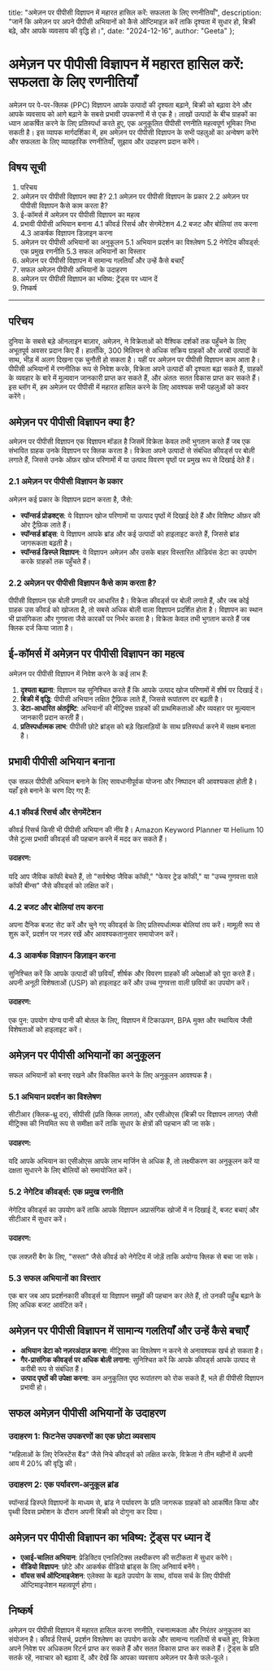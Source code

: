   title: "अमेज़न पर पीपीसी विज्ञापन में महारत हासिल करें: सफलता के लिए रणनीतियाँ",
  description: "जानें कि अमेज़न पर अपने पीपीसी अभियानों को कैसे ऑप्टिमाइज़ करें ताकि दृश्यता में सुधार हो, बिक्री बढ़े, और आपके व्यवसाय की वृद्धि हो।",
  date: "2024-12-16",
  author: "Geeta"
};

# अमेज़न पर पीपीसी विज्ञापन में महारत हासिल करें: सफलता के लिए रणनीतियाँ

अमेज़न पर पे-पर-क्लिक (PPC) विज्ञापन आपके उत्पादों की दृश्यता बढ़ाने, बिक्री को बढ़ावा देने और आपके व्यवसाय को आगे बढ़ाने के सबसे प्रभावी उपकरणों में से एक है। लाखों उत्पादों के बीच ग्राहकों का ध्यान आकर्षित करने के लिए प्रतिस्पर्धा करते हुए, एक अनुकूलित पीपीसी रणनीति महत्वपूर्ण भूमिका निभा सकती है। इस व्यापक मार्गदर्शिका में, हम अमेज़न पर पीपीसी विज्ञापन के सभी पहलुओं का अन्वेषण करेंगे और सफलता के लिए व्यावहारिक रणनीतियाँ, सुझाव और उदाहरण प्रदान करेंगे।

## विषय सूची

1. परिचय
2. अमेज़न पर पीपीसी विज्ञापन क्या है?
   2.1 अमेज़न पर पीपीसी विज्ञापन के प्रकार
   2.2 अमेज़न पर पीपीसी विज्ञापन कैसे काम करता है?
3. ई-कॉमर्स में अमेज़न पर पीपीसी विज्ञापन का महत्व
4. प्रभावी पीपीसी अभियान बनाना
   4.1 कीवर्ड रिसर्च और सेगमेंटेशन
   4.2 बजट और बोलियां तय करना
   4.3 आकर्षक विज्ञापन डिज़ाइन करना
5. अमेज़न पर पीपीसी अभियानों का अनुकूलन
   5.1 अभियान प्रदर्शन का विश्लेषण
   5.2 नेगेटिव कीवर्ड्स: एक प्रमुख रणनीति
   5.3 सफल अभियानों का विस्तार
6. अमेज़न पर पीपीसी विज्ञापन में सामान्य गलतियाँ और उन्हें कैसे बचाएँ
7. सफल अमेज़न पीपीसी अभियानों के उदाहरण
8. अमेज़न पर पीपीसी विज्ञापन का भविष्य: ट्रेंड्स पर ध्यान दें
9. निष्कर्ष

---

## परिचय

दुनिया के सबसे बड़े ऑनलाइन बाज़ार, अमेज़न, ने विक्रेताओं को वैश्विक दर्शकों तक पहुँचने के लिए अभूतपूर्व अवसर प्रदान किए हैं। हालाँकि, 300 मिलियन से अधिक सक्रिय ग्राहकों और अरबों उत्पादों के साथ, भीड़ में अलग दिखना एक चुनौती हो सकता है। यहीं पर अमेज़न पर पीपीसी विज्ञापन काम आता है। पीपीसी अभियानों में रणनीतिक रूप से निवेश करके, विक्रेता अपने उत्पादों की दृश्यता बढ़ा सकते हैं, ग्राहकों के व्यवहार के बारे में मूल्यवान जानकारी प्राप्त कर सकते हैं, और अंततः सतत विकास प्राप्त कर सकते हैं। इस ब्लॉग में, हम अमेज़न पर पीपीसी में महारत हासिल करने के लिए आवश्यक सभी पहलुओं को कवर करेंगे।

## अमेज़न पर पीपीसी विज्ञापन क्या है?

अमेज़न पर पीपीसी विज्ञापन एक विज्ञापन मॉडल है जिसमें विक्रेता केवल तभी भुगतान करते हैं जब एक संभावित ग्राहक उनके विज्ञापन पर क्लिक करता है। विक्रेता अपने उत्पादों से संबंधित कीवर्ड्स पर बोली लगाते हैं, जिससे उनके ऑफ़र खोज परिणामों में या उत्पाद विवरण पृष्ठों पर प्रमुख रूप से दिखाई देते हैं।

### 2.1 अमेज़न पर पीपीसी विज्ञापन के प्रकार

अमेज़न कई प्रकार के विज्ञापन प्रदान करता है, जैसे:

- **स्पॉन्सर्ड प्रोडक्ट्स**: ये विज्ञापन खोज परिणामों या उत्पाद पृष्ठों में दिखाई देते हैं और विशिष्ट ऑफ़र की ओर ट्रैफ़िक लाते हैं।
- **स्पॉन्सर्ड ब्रांड्स**: ये विज्ञापन आपके ब्रांड और कई उत्पादों को हाइलाइट करते हैं, जिससे ब्रांड जागरूकता बढ़ती है।
- **स्पॉन्सर्ड डिस्प्ले विज्ञापन**: ये विज्ञापन अमेज़न और उसके बाहर विस्तारित ऑडियंस डेटा का उपयोग करके ग्राहकों तक पहुँचते हैं।

### 2.2 अमेज़न पर पीपीसी विज्ञापन कैसे काम करता है?

पीपीसी विज्ञापन एक बोली प्रणाली पर आधारित है। विक्रेता कीवर्ड्स पर बोली लगाते हैं, और जब कोई ग्राहक उस कीवर्ड को खोजता है, तो सबसे अधिक बोली वाला विज्ञापन प्रदर्शित होता है। विज्ञापन का स्थान भी प्रासंगिकता और गुणवत्ता जैसे कारकों पर निर्भर करता है। विक्रेता केवल तभी भुगतान करते हैं जब क्लिक दर्ज किया जाता है।

## ई-कॉमर्स में अमेज़न पर पीपीसी विज्ञापन का महत्व

अमेज़न पर पीपीसी विज्ञापन में निवेश करने के कई लाभ हैं:

1. **दृश्यता बढ़ाना**: विज्ञापन यह सुनिश्चित करते हैं कि आपके उत्पाद खोज परिणामों में शीर्ष पर दिखाई दें।
2. **बिक्री में वृद्धि**: पीपीसी अभियान लक्षित ट्रैफ़िक लाते हैं, जिससे रूपांतरण दर बढ़ती है।
3. **डेटा-आधारित अंतर्दृष्टि**: अभियानों की मीट्रिक्स ग्राहकों की प्राथमिकताओं और व्यवहार पर मूल्यवान जानकारी प्रदान करती हैं।
4. **प्रतिस्पर्धात्मक लाभ**: पीपीसी छोटे ब्रांड्स को बड़े खिलाड़ियों के साथ प्रतिस्पर्धा करने में सक्षम बनाता है।

## प्रभावी पीपीसी अभियान बनाना

एक सफल पीपीसी अभियान बनाने के लिए सावधानीपूर्वक योजना और निष्पादन की आवश्यकता होती है। यहाँ इसे बनाने के चरण दिए गए हैं:

### 4.1 कीवर्ड रिसर्च और सेगमेंटेशन

कीवर्ड रिसर्च किसी भी पीपीसी अभियान की नींव है। Amazon Keyword Planner या Helium 10 जैसे टूल्स प्रभावी कीवर्ड्स की पहचान करने में मदद कर सकते हैं।

#### उदाहरण:

यदि आप जैविक कॉफी बेचते हैं, तो "सर्वश्रेष्ठ जैविक कॉफी," "फेयर ट्रेड कॉफी," या "उच्च गुणवत्ता वाले कॉफी बीन्स" जैसे कीवर्ड्स को लक्षित करें।

### 4.2 बजट और बोलियां तय करना

अपना दैनिक बजट सेट करें और चुने गए कीवर्ड्स के लिए प्रतिस्पर्धात्मक बोलियां तय करें। मामूली रूप से शुरू करें, प्रदर्शन पर नज़र रखें और आवश्यकतानुसार समायोजन करें।

### 4.3 आकर्षक विज्ञापन डिज़ाइन करना

सुनिश्चित करें कि आपके उत्पादों की छवियाँ, शीर्षक और विवरण ग्राहकों की अपेक्षाओं को पूरा करते हैं। अपनी अनूठी विशेषताओं (USP) को हाइलाइट करें और उच्च गुणवत्ता वाली छवियों का उपयोग करें।

#### उदाहरण:

एक पुन: उपयोग योग्य पानी की बोतल के लिए, विज्ञापन में टिकाऊपन, BPA मुक्त और स्थायित्व जैसी विशेषताओं को हाइलाइट करें।

## अमेज़न पर पीपीसी अभियानों का अनुकूलन

सफल अभियानों को बनाए रखने और विकसित करने के लिए अनुकूलन आवश्यक है।

### 5.1 अभियान प्रदर्शन का विश्लेषण

सीटीआर (क्लिक-थ्रू दर), सीपीसी (प्रति क्लिक लागत), और एसीओएस (बिक्री पर विज्ञापन लागत) जैसी मीट्रिक्स की नियमित रूप से समीक्षा करें ताकि सुधार के क्षेत्रों की पहचान की जा सके।

#### उदाहरण:

यदि आपके अभियान का एसीओएस आपके लाभ मार्जिन से अधिक है, तो लक्ष्यीकरण का अनुकूलन करें या दक्षता सुधारने के लिए बोलियों को समायोजित करें।

### 5.2 नेगेटिव कीवर्ड्स: एक प्रमुख रणनीति

नेगेटिव कीवर्ड्स का उपयोग करें ताकि आपके विज्ञापन अप्रासंगिक खोजों में न दिखाई दें, बजट बचाएं और सीटीआर में सुधार करें।

#### उदाहरण:

एक लक्ज़री बैग के लिए, "सस्ता" जैसे कीवर्ड को नेगेटिव में जोड़ें ताकि अयोग्य क्लिक से बचा जा सके।

### 5.3 सफल अभियानों का विस्तार

एक बार जब आप प्रदर्शनकारी कीवर्ड्स या विज्ञापन समूहों की पहचान कर लेते हैं, तो उनकी पहुँच बढ़ाने के लिए अधिक बजट आवंटित करें।

## अमेज़न पर पीपीसी विज्ञापन में सामान्य गलतियाँ और उन्हें कैसे बचाएँ

- **अभियान डेटा को नज़रअंदाज़ करना**: मीट्रिक्स का विश्लेषण न करने से अनावश्यक खर्च हो सकता है।
- **गैर-प्रासंगिक कीवर्ड्स पर अधिक बोली लगाना**: सुनिश्चित करें कि आपके कीवर्ड्स आपके उत्पाद से करीबी रूप से संबंधित हैं।
- **उत्पाद पृष्ठों की उपेक्षा करना**: कम अनुकूलित पृष्ठ रूपांतरण को रोक सकते हैं, भले ही पीपीसी विज्ञापन प्रभावी हो।

## सफल अमेज़न पीपीसी अभियानों के उदाहरण

### उदाहरण 1: फिटनेस उपकरणों का एक छोटा व्यवसाय

"महिलाओं के लिए रेजिस्टेंस बैंड" जैसे निचे कीवर्ड्स को लक्षित करके, विक्रेता ने तीन महीनों में अपनी आय में 20% की वृद्धि की।

### उदाहरण 2: एक पर्यावरण-अनुकूल ब्रांड

स्पॉन्सर्ड डिस्प्ले विज्ञापनों के माध्यम से, ब्रांड ने पर्यावरण के प्रति जागरूक ग्राहकों को आकर्षित किया और पृथ्वी दिवस प्रमोशन के दौरान अपनी बिक्री को दोगुना कर दिया।

## अमेज़न पर पीपीसी विज्ञापन का भविष्य: ट्रेंड्स पर ध्यान दें

- **एआई-चालित अभियान**: प्रेडिक्टिव एनालिटिक्स लक्ष्यीकरण की सटीकता में सुधार करेंगे।
- **वीडियो विज्ञापन**: छोटे और आकर्षक वीडियो ब्रांड्स के लिए अनिवार्य बनेंगे।
- **वॉयस सर्च ऑप्टिमाइजेशन**: एलेक्सा के बढ़ते उपयोग के साथ, वॉयस सर्च के लिए पीपीसी ऑप्टिमाइजेशन महत्वपूर्ण होगा।

## निष्कर्ष

अमेज़न पर पीपीसी विज्ञापन में महारत हासिल करना रणनीति, रचनात्मकता और निरंतर अनुकूलन का संयोजन है। कीवर्ड रिसर्च, प्रदर्शन विश्लेषण का उपयोग करके और सामान्य गलतियों से बचते हुए, विक्रेता अपने निवेश पर अधिकतम रिटर्न प्राप्त कर सकते हैं और सतत विकास प्राप्त कर सकते हैं। ट्रेंड्स के प्रति सतर्क रहें, नवाचार को बढ़ावा दें, और देखें कि आपका व्यवसाय अमेज़न पर कैसे फले-फूले।
